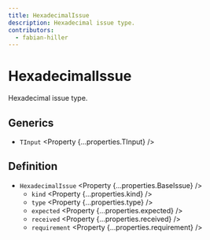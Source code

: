 ```yaml
---
title: HexadecimalIssue
description: Hexadecimal issue type.
contributors:
  - fabian-hiller
---
```



# HexadecimalIssue

Hexadecimal issue type.

## Generics

- `TInput` <Property {...properties.TInput} />

## Definition

- `HexadecimalIssue` <Property {...properties.BaseIssue} />
  - `kind` <Property {...properties.kind} />
  - `type` <Property {...properties.type} />
  - `expected` <Property {...properties.expected} />
  - `received` <Property {...properties.received} />
  - `requirement` <Property {...properties.requirement} />
